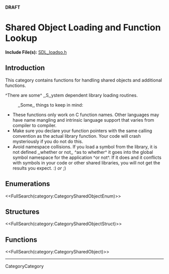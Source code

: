 <!-- #master-page:CategoryTemplate -->
<!-- #master-date:Unknown-Date -->
<!-- format wiki -->
<!-- language en -->
'''DRAFT'''

= Shared Object Loading and Function Lookup =

'''Include File(s):'''  [http://hg.libsdl.org/SDL/file/68dfd6df47da/include/SDL_loadso.h SDL_loadso.h]


== Introduction ==

This category contains functions for handling shared objects and additional functions.

^There are some^ ,,S,,ystem dependent library loading routines.
: ,,Some,, things to keep in mind:
* These functions only work on C function names.  Other languages may have name mangling and intrinsic language support that varies from compiler to compiler.
* Make sure you declare your function pointers with the same calling convention as the actual library function.  Your code will crash mysteriously if you do not do this.
* Avoid namespace collisions.  If you load a symbol from the library, it is not defined ,,whether or not,, ^as to whether^ it goes into the global symbol namespace for the application ^or not^.  If it does and it conflicts with symbols in your code or other shared libraries, you will not get the results you expect. :)  ''or''  ;)

== Enumerations ==
<<FullSearch(category:CategorySharedObjectEnum)>>

== Structures ==
<<FullSearch(category:CategorySharedObjectStruct)>>

== Functions ==

<<FullSearch(category:CategorySharedObject)>>

----
CategoryCategory
